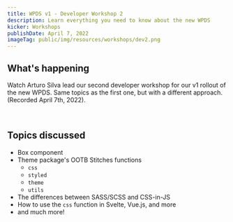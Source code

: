 ```yaml
---
title: WPDS v1 - Developer Workshop 2
description: Learn everything you need to know about the new WPDS
kicker: Workshops
publishDate: April 7, 2022
imageTag: public/img/resources/workshops/dev2.png
---
```


## What's happening

Watch Arturo Silva lead our second developer workshop for our v1 rollout of the new
WPDS. Same topics as the first one, but with a different approach. (Recorded April
7th, 2022).

<br />

## Topics discussed

- Box component
- Theme package's OOTB Stitches functions
  - `css`
  - `styled`
  - `theme`
  - `utils`
- The differences between SASS/SCSS and CSS-in-JS
- How to use the `css` function in Svelte, Vue.js, and more
- and much more!

<br />

<YoutubeEmbed videoid="pDQK-UJ2LJQ" />
